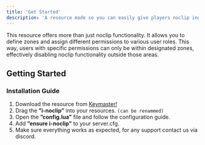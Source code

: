 ```yaml
---
title: 'Get Started'
description: 'A resource made so you can easily give players noclip ingame!'
---
```


<Info>This resource offers more than just noclip functionality. It allows you to define zones and assign different permissions to various user roles. This way, users with specific permissions can only be within designated zones, effectively disabling noclip functionality outside those areas.</Info>

## Getting Started

### Installation Guide

1. Download the resource from [Keymaster!](https://keymaster.fivem.net/asset-grants)
2. Drag the **”i-noclip”** into your resources. `(can be renammed)`
3. Open the **”config.lua”** file and follow the configuration guide.
4. Add **”ensure i-noclip”** to your server.cfg.
5. Make sure everything works as expected, for any support contact us via discord.